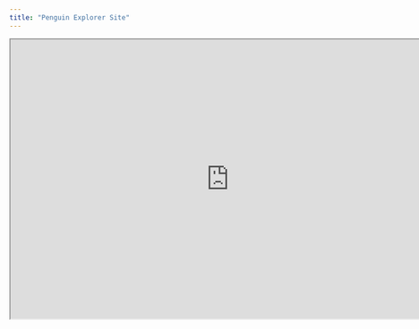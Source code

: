 ```yaml
---
title: "Penguin Explorer Site"
---
```


```{=html}
<iframe width="780" height="500" src="https://do4ds-lab.shop/penguins/" title="Penguin Model Explorer"></iframe>
```
